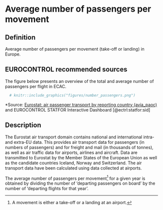 # Average number of passengers per movement

## Definition
Average number of passengers per movement (take-off or landing) in Europe.


## EUROCONTROL recommended sources

The figure below presents an overview of the total and average number of passengers per flight in ECAC.

```r
  # knitr::include_graphics("figures/number_passengers.png")
```

*Source: [Eurostat: air passenger transport by reporting country (avia_paoc)](http://ec.europa.eu/eurostat/web/transport/data/database) and EUROCONTROL STATFOR 
Interactive Dashboard [@ectrl:statfor:sid]

## Description

The Eurostat air transport domain contains national and international intra- and extra-EU data. This provides air transport data for passengers (in numbers of passengers) and for freight and mail (in thousands of tonnes), as well as air traffic data for airports, airlines and aircraft. Data are transmitted to Eurostat by the Member States of the European Union as well as the candidate countries Iceland, Norway and Switzerland. The air transport data have been calculated using data collected at airports.

The average number of passengers per movement^[A movement is either a take-off or a landing at an airport.] for a given year is obtained by dividing the number of ‘departing passengers on board’ by the number of ‘departing flights for that year’.